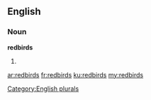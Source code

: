 ==English==

===Noun===
'''redbirds'''

# {{plural of|[[redbird]]}}

[[Category:English plurals]]

[[ar:redbirds]]
[[fr:redbirds]]
[[ku:redbirds]]
[[my:redbirds]]